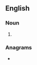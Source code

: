 {{also|siameses}}
==English==

===Noun===
{{head|en|noun form}}

# {{plural of|en|Siamese}}

===Anagrams===
* {{anagrams|en|a=aeeimsss|samesies}}